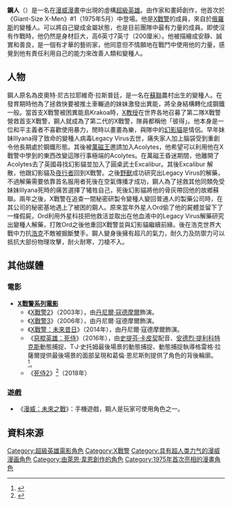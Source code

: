 {{request translation|en}}
{{RoughTranslation}}

{{Infobox comics character<!--Part of Wikipedia:WikiProject Comics-->
|image= 
|caption= 
|character_name=鋼人<br>Colossus
|real_name=皮奧特·「彼得」·尼古拉耶維奇·拉斯普廷（Piotr "Peter" Nikolaievitch Rasputin）
|species=[[變種人|變種人]]
|publisher=[[漫威漫畫|漫威漫畫]]
|debut=《Giant-Size X-Men》#1（1975年5月）
|creators={{le|倫.韋恩 (編劇)|Len Wein|倫.韋恩}}<br>{{le|戴夫.科克倫姆 (畫家)|Dave Cockrum|戴夫.科克倫姆}}
|alliances=[[X戰警|X戰警]]<br>[[捍衛者聯盟|捍衛者聯盟]]<br>{{link-en|神劍 (漫畫)|Excalibur (comics)|神劍}}<br>{{le|侍者 (漫威漫畫)|Acolytes (comics)|侍者}}<br>{{link-en|鳳凰五人組|Phoenix_Force_(comics)#Avengers_vs._X-Men}}<br>[[X特攻隊|X特攻隊]]
|aliases=拉斯普廷, Peter Nicholas,<ref>''Uncanny X-Men'' #542–543</ref>
|powers=
受過訓練的雜技演員和劍客<br>能夠將身體轉變“有機鋼”，賦予他超人的力量，耐力和耐久性<br>
'''以紅坦克身分：'''<br>額外的超人力量和抗損傷<br>無法阻擋的動能
|}}

'''鋼人'''（{{lang-en|Colossus}}）是一名在[[漫威漫畫|漫威漫畫]]中出現的虛構[[超級英雄|超級英雄]]。由作家{{le|倫.韋恩 (編劇)|Len Wein|倫.韋恩}}和畫師{{le|戴夫.科克倫姆 (畫家)|Dave Cockrum|戴夫.科克倫姆}}創作，他首次於《Giant-Size X-Men》#1（1975年5月）中登場。他是[[X戰警|X戰警]]的成員，來自於[[俄羅斯|俄羅斯]]的變種人。可以將自己變成金屬狀態，也是目前團隊中最有力量的成員。即使沒有作戰時，他仍然是身材巨大，高6英寸7英寸（200厘米）。他被描繪成安靜、誠實和善良，是一個有才華的藝術家，他同意但不情願地在戰鬥中使用他的力量，感覺到他有責任利用自己的能力來改善人類和變種人。

==人物==
鋼人原名為皮奧特·尼古拉耶維奇·拉斯普廷，是一名在[[蘇聯|蘇聯]]農村出生的變種人。在發育期時他為了拯救快要被推土車輾過的妹妹激發出異能，將全身結構轉化成鋼鐵一般。當首支X戰警被困異能島Krakoa時，[[X教授|X教授]]在世界各地召募了第二隊X戰警營救首支X戰警，鋼人就成為了第二代的X戰警，隊員都稱他「彼得」。他本身是一位和平主義者不喜歡使用暴力，閒時以畫畫為樂，與隊中的[[幻影貓|幻影貓]]是情侶。早年妹妹Illyana得了致命的變種人病毒Legacy Virus去世，痛失家人加上腦袋受到重創令他長期處於鋼鐵形態。其後被[[萬磁王|萬磁王]]邀請加入Acolytes，他希望可以利用他在X戰警中學到的東西改變這隊行事極端的Acolytes。在萬磁王昏迷期間，他離開了Acolytes去了英國尋找幻影貓並加入了圓桌武士Excalibur。其後Excalibur 解散，他跟幻影貓及[[夜行者_(漫畫)|夜行者]]回到X戰警。之後[[野獸_(漫畫)|野獸]]成功研究出Legacy Virus的解藥，不過解藥需要依靠首名服用者死後在空氣傳播才成功，鋼人為了拯救其他同類免受妹妹Illyana死時的痛苦選擇了犧牲自己，死後幻影貓將他的骨灰帶回他的故鄉蘇聯。兩年之後，X戰警在追查一間秘密研製令變種人變回普通人的製藥公司時，在其公司的秘密基地遇上了被困的鋼人。原來當年外星人Ord偷了他的屍體並留下了一條假屍，Ord利用外星科技把他救活並取出在他血液中的Legacy Virus解藥研究出變種人解藥，打敗Ord之後他重回X戰警並與幻影貓繼續前緣。後在浩克世界大戰中力抗[[浩克_(漫畫)|浩克]]不敵被掘斷雙手。鋼人變身後擁有超凡的氣力，耐久力及防禦力可以抵抗大部份物理攻擊，耐火耐寒，刀槍不入。

==其他媒體==
=== 電影 ===
*'''[[X戰警系列電影|X戰警系列電影]]'''
**《[[X戰警2|X戰警2]]》（2003年），由[[丹尼爾·寇德摩爾|丹尼爾·寇德摩爾]]飾演。
**《[[X戰警3|X戰警3]]》（2006年），由丹尼爾·寇德摩爾飾演。
**《[[X戰警：未來昔日|X戰警：未來昔日]]》（2014年），由丹尼爾·寇德摩爾飾演。
**《[[惡棍英雄：死侍|惡棍英雄：死侍]]》（2016年），由[[史提芬·卡皮契|史提芬·卡皮契]]配音、[[安德烈·提利科特克斯|安德烈·提利科特克斯]]動態捕捉、T·J·史托姆最後場景的動態捕捉、動態捕捉執導格雷格·拉薩爾提供最後場景的面部呈現和葛倫·恩尼斯則提供了角色的背後輪廓。<ref>{{cite web | url=http://www.ew.com/article/2015/12/22/deadpool-colossus-stefan-kapicic | title=Meet Stefan Kapicic, the Serbian actor inside the 7-and-a-half-foot tall mutant Colossus in Deadpool | work=Entertainment Weekly | date=2015-12-23 | accessdate=2015-12-24 | last=McGovern | first=Joe | archive-date=2020-08-01 | archive-url=https://web.archive.org/web/20200801203839/https://ew.com/article/2015/12/22/deadpool-colossus-stefan-kapicic/ | dead-url=no }}</ref>。
**《[[死侍2|死侍2]]》<ref>{{cite web|url=http://collider.com/deadpool-2-colossus-negasonic-teenage-warhead/|title=Exclusive: Colossus and Negasonic Teenage Warhead Will Return in ‘Deadpool 2’|publisher=Collider|last=Goldberg|first=Matt|date=January 12, 2107|access-date=2017-02-16|archive-date=2017-05-24|archive-url=https://www.webcitation.org/6qh1f4MLb?url=http://collider.com/deadpool-2-colossus-negasonic-teenage-warhead/|dead-url=no}}</ref>（2018年）

=== 遊戲 ===
*《[[漫威：未來之戰|漫威：未來之戰]]》：手機遊戲，鋼人是玩家可使用角色之一。

==資料來源==
{{reflist}}

{{X戰警}}
{{X特攻隊}}

[[Category:超級英雄電影角色|Category:超級英雄電影角色]]
[[Category:X戰警|Category:X戰警]]
[[Category:具有超人类力气的漫威漫画角色|Category:具有超人类力气的漫威漫画角色]]
[[Category:由萊恩·韋恩創作的角色|Category:由萊恩·韋恩創作的角色]]
[[Category:1975年首次亮相的漫畫角色|Category:1975年首次亮相的漫畫角色]]